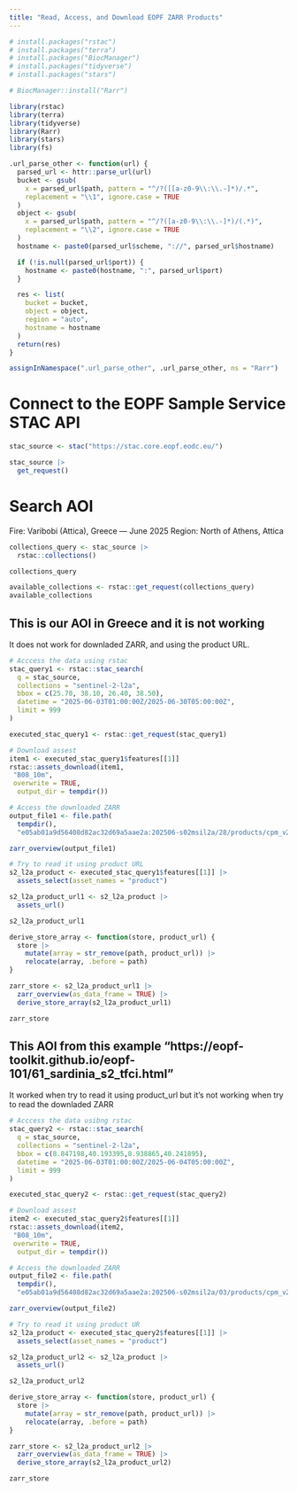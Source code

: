 ```yaml
---
title: "Read, Access, and Download EOPF ZARR Products"
---
```


```r
# install.packages("rstac")
# install.packages("terra")
# install.packages("BiocManager")
# install.packages("tidyverse")
# install.packages("stars")
```

```r
# BiocManager::install("Rarr")
```

```r
library(rstac)
library(terra)
library(tidyverse)
library(Rarr)
library(stars)
library(fs)
```

```r
.url_parse_other <- function(url) {
  parsed_url <- httr::parse_url(url)
  bucket <- gsub(
    x = parsed_url$path, pattern = "^/?([[a-z0-9\\:\\.-]*)/.*",
    replacement = "\\1", ignore.case = TRUE
  )
  object <- gsub(
    x = parsed_url$path, pattern = "^/?([a-z0-9\\:\\.-]*)/(.*)",
    replacement = "\\2", ignore.case = TRUE
  )
  hostname <- paste0(parsed_url$scheme, "://", parsed_url$hostname)

  if (!is.null(parsed_url$port)) {
    hostname <- paste0(hostname, ":", parsed_url$port)
  }

  res <- list(
    bucket = bucket,
    object = object,
    region = "auto",
    hostname = hostname
  )
  return(res)
}

assignInNamespace(".url_parse_other", .url_parse_other, ns = "Rarr")

```

# Connect to the EOPF Sample Service STAC API

```r
stac_source <- stac("https://stac.core.eopf.eodc.eu/")

stac_source |>
  get_request()
```

# Search AOI

Fire: Varibobi (Attica), Greece — June 2025 Region: North of Athens, Attica

```r
collections_query <- stac_source |>
  rstac::collections()

collections_query

```

```r
available_collections <- rstac::get_request(collections_query)
available_collections
```

## This is our AOI in Greece and it is not working

It does not work for downladed ZARR, and using the product URL.

```r

# Acccess the data using rstac
stac_query1 <- rstac::stac_search(
  q = stac_source,
  collections = "sentinel-2-l2a",
  bbox = c(25.70, 38.10, 26.40, 38.50),
  datetime = "2025-06-03T01:00:00Z/2025-06-30T05:00:00Z",
  limit = 999
)

executed_stac_query1 <- rstac::get_request(stac_query1)

# Download assest 
item1 <- executed_stac_query1$features[[1]]
rstac::assets_download(item1,
 "B08_10m",
 overwrite = TRUE,
  output_dir = tempdir())

# Access the downloaded ZARR 
output_file1 <- file.path(
  tempdir(),
  "e05ab01a9d56408d82ac32d69a5aae2a:202506-s02msil2a/28/products/cpm_v256/S2B_MSIL2A_20250628T090559_N0511_R050_T35SMC_20250628T102339.zarr")

zarr_overview(output_file1)
```

```r
# Try to read it using product URL
s2_l2a_product <- executed_stac_query1$features[[1]] |>
  assets_select(asset_names = "product")

s2_l2a_product_url1 <- s2_l2a_product |>
  assets_url()

s2_l2a_product_url1

derive_store_array <- function(store, product_url) {
  store |>
    mutate(array = str_remove(path, product_url)) |>
    relocate(array, .before = path)
}

zarr_store <- s2_l2a_product_url1 |>
  zarr_overview(as_data_frame = TRUE) |>
  derive_store_array(s2_l2a_product_url1)

zarr_store
```

## This AOI from this example "https://eopf-toolkit.github.io/eopf-101/61_sardinia_s2_tfci.html"

It worked when try to read it using product_url but it's not working when try to read the downladed ZARR

```r
# Acccess the data usibng rstac
stac_query2 <- rstac::stac_search(
  q = stac_source,
  collections = "sentinel-2-l2a",
  bbox = c(8.847198,40.193395,8.938865,40.241895),
  datetime = "2025-06-03T01:00:00Z/2025-06-04T05:00:00Z",
  limit = 999
)

executed_stac_query2 <- rstac::get_request(stac_query2)

# Download assest 
item2 <- executed_stac_query2$features[[1]]
rstac::assets_download(item2,
 "B08_10m",
 overwrite = TRUE,
  output_dir = tempdir())

# Access the downloaded ZARR 
output_file2 <- file.path(
  tempdir(),
  "e05ab01a9d56408d82ac32d69a5aae2a:202506-s02msil2a/03/products/cpm_v256/S2A_MSIL2A_20250603T101041_N0511_R022_T32TMK_20250603T134103.zarr")

zarr_overview(output_file2)
```

```r

# Try to read it using product UR
s2_l2a_product <- executed_stac_query2$features[[1]] |>
  assets_select(asset_names = "product")

s2_l2a_product_url2 <- s2_l2a_product |>
  assets_url()

s2_l2a_product_url2

derive_store_array <- function(store, product_url) {
  store |>
    mutate(array = str_remove(path, product_url)) |>
    relocate(array, .before = path)
}

zarr_store <- s2_l2a_product_url2 |>
  zarr_overview(as_data_frame = TRUE) |>
  derive_store_array(s2_l2a_product_url2)

zarr_store
```